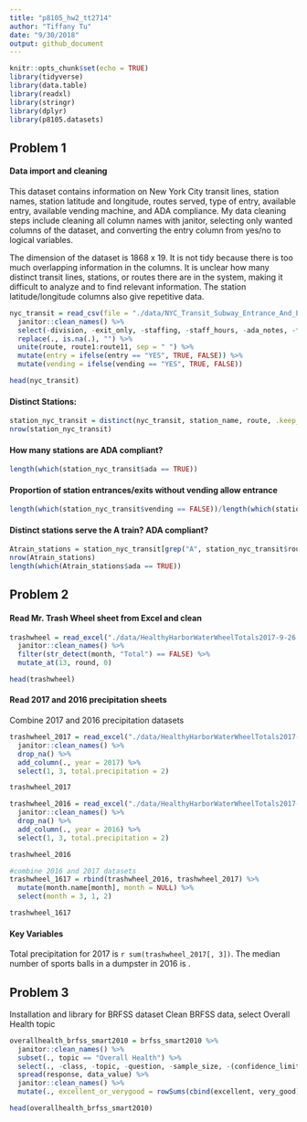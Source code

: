 ```yaml
---
title: "p8105_hw2_tt2714"
author: "Tiffany Tu"
date: "9/30/2018"
output: github_document
---
```


```r
knitr::opts_chunk$set(echo = TRUE)
library(tidyverse)
library(data.table)
library(readxl)
library(stringr)
library(dplyr)
library(p8105.datasets)
```

## Problem 1
#### Data import and cleaning 
This dataset contains information on New York City transit lines, station names, station latitude and longitude, routes served, type of entry, available entry, available vending machine, and ADA compliance. My data cleaning steps include cleaning all column names with janitor, selecting only wanted columns of the dataset, and converting the entry column from yes/no to logical variables.  
  
The dimension of the dataset is 1868 x 19. It is not tidy because there is too much overlapping information in the columns. It is unclear how many distinct transit lines, stations, or routes there are in the system, making it difficult to analyze and to find relevant information. The station latitude/longitude columns also give repetitive data. 
```r
nyc_transit = read_csv(file = "./data/NYC_Transit_Subway_Entrance_And_Exit_Data.csv") %>% 
  janitor::clean_names() %>% 
  select(-division, -exit_only, -staffing, -staff_hours, -ada_notes, -free_crossover:-entrance_location) %>% 
  replace(., is.na(.), "") %>% 
  unite(route, route1:route11, sep = " ") %>% 
  mutate(entry = ifelse(entry == "YES", TRUE, FALSE)) %>% 
  mutate(vending = ifelse(vending == "YES", TRUE, FALSE))

head(nyc_transit)
```


#### Distinct Stations: 
```r
station_nyc_transit = distinct(nyc_transit, station_name, route, .keep_all = TRUE)
nrow(station_nyc_transit)
```

#### How many stations are ADA compliant?
```r
length(which(station_nyc_transit$ada == TRUE))
```

#### Proportion of station entrances/exits without vending allow entrance
```r
length(which(station_nyc_transit$vending == FALSE))/length(which(station_nyc_transit$entry == TRUE))
```

#### Distinct stations serve the A train? ADA compliant?
```r
Atrain_stations = station_nyc_transit[grep("A", station_nyc_transit$route), ]
nrow(Atrain_stations)
length(which(Atrain_stations$ada == TRUE))
```

## Problem 2
#### Read Mr. Trash Wheel sheet from Excel and clean
```r
trashwheel = read_excel("./data/HealthyHarborWaterWheelTotals2017-9-26.xlsx", sheet = 1, range = cell_cols(1:14)) %>% 
  janitor::clean_names() %>% 
  filter(str_detect(month, "Total") == FALSE) %>% 
  mutate_at(13, round, 0)

head(trashwheel)
```

#### Read 2017 and 2016 precipitation sheets
Combine 2017 and 2016 precipitation datasets
```r
trashwheel_2017 = read_excel("./data/HealthyHarborWaterWheelTotals2017-9-26.xlsx", sheet = "2017 Precipitation", skip = 1) %>%
  janitor::clean_names() %>% 
  drop_na() %>% 
  add_column(., year = 2017) %>% 
  select(1, 3, total.precipitation = 2)

trashwheel_2017

trashwheel_2016 = read_excel("./data/HealthyHarborWaterWheelTotals2017-9-26.xlsx", sheet = "2016 Precipitation", skip = 1) %>% 
  janitor::clean_names() %>%
  drop_na() %>% 
  add_column(., year = 2016) %>% 
  select(1, 3, total.precipitation = 2)

trashwheel_2016

#combine 2016 and 2017 datasets
trashwheel_1617 = rbind(trashwheel_2016, trashwheel_2017) %>% 
  mutate(month.name[month], month = NULL) %>% 
  select(month = 3, 1, 2)

trashwheel_1617
```

#### Key Variables
Total precipitation for 2017 is `r sum(trashwheel_2017[, 3])`. The median number of sports balls in a dumpster in 2016 is .

## Problem 3
Installation and library for BRFSS dataset
Clean BRFSS data, select Overall Health topic
```r
overallhealth_brfss_smart2010 = brfss_smart2010 %>% 
  janitor::clean_names() %>%
  subset(., topic == "Overall Health") %>% 
  select(., -class, -topic, -question, -sample_size, -(confidence_limit_low:geo_location)) %>%
  spread(response, data_value) %>%
  janitor::clean_names() %>% 
  mutate(., excellent_or_verygood = rowSums(cbind(excellent, very_good)))

head(overallhealth_brfss_smart2010)
```

